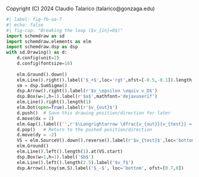 ::: {.content-hidden}
Copyright (C) 2024 Claudio Talarico (talarico@gonzaga.edu)
:::

```python
#| label: fig-fb-oa-7
#| echo: false
#| fig-cap: "Breaking the loop ($v_{in}=0$)"
import schemdraw as sd
import schemdraw.elements as elm
import schemdraw.dsp as dsp
with sd.Drawing() as d:
    d.config(unit=2)
    d.config(fontsize=16)
    
    elm.Ground().down()
    elm.Line().right().label('$_+$',loc='rgt',ofst=[-0.5,-0.1]).length(1)
    sm = dsp.SumSigma()
    dsp.Arrow().right().label(r'$v_\epsilon \equiv v_D$')
    dsp.Box(w=1,h=1).label(r'$a$',mathfont='dejavuserif')
    elm.Line().right().length(1)
    elm.Dot(open=True).label(r'$v_{out}$')
    d.push()  # Save this drawing position/direction for later
    d.move(dx = 2)
    elm.Gap().label(('',r'$\Longrightarrow \dfrac{v_{out}}{v_{test}} = -ab$',''),mathfont='dejavuserif').down()
    d.pop()   # Return to the pushed position/direction
    d.move(dy = -2)
    VS = elm.SourceV().down().reverse().label(r'$v_{test}$',loc='bottom')
    elm.Ground()
    elm.Line().left().length(1).at(VS.start)
    dsp.Box(w=1,h=1).label('$b$')
    elm.Line().left().length(2.5).label('$v_f$')
    dsp.Arrow().toy(sm.S).label('$_-$', loc='bottom', ofst=[0.7,0])
```
